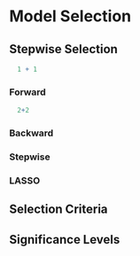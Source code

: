 # Model Selection

## Stepwise Selection

```{r prompt=TRUE, eval=FALSE}
  1 + 1
```

### Forward {.unnumbered}

```{r prompt=TRUE, eval=FALSE}
  2+2
```

### Backward {.unnumbered}

### Stepwise {.unnumbered}

### LASSO {.unnumbered}

## Selection Criteria

## Significance Levels